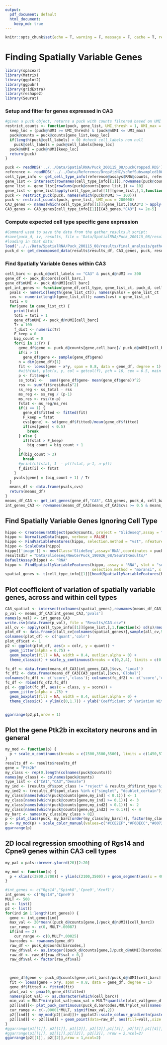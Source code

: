 ```yaml
---
output:  
  pdf_document: default
  html_document:
    keep_md: true
---
```


```r
knitr::opts_chunk$set(echo = T, warning = F, message = F, cache = T, results = 'hide')
```

# Finding Spatially Variable Genes

```r
library(spacexr)
library(Matrix)
library(ggplot2)
library(ggpubr)
library(gridExtra)
library(reshape2)
library(Seurat)
```

### Setup and filter for genes expressed in CA3

```r
#given a puck object, returns a puck with counts filtered based on UMI threshold and gene list
restrict_counts <- function(puck, gene_list, UMI_thresh = 1, UMI_max = 20000) {
  keep_loc = (puck@nUMI >= UMI_thresh) & (puck@nUMI <= UMI_max)
  puck@counts = puck@counts[gene_list,keep_loc]
  if(length(puck@cell_labels) > 0) #check cell_labels non null
    puck@cell_labels = puck@cell_labels[keep_loc]
  puck@nUMI = puck@nUMI[keep_loc]
  return(puck)
}

puck <- readRDS('../../Data/SpatialRNA/Puck_200115_08/puckCropped.RDS')
reference <- readRDS('../../Data/Reference/DropVizHC/scRefSubsampled1000.RDS')
cell_type_info <- get_cell_type_info(reference@assays$RNA@counts, reference@meta.data$liger_ident_coarse, reference@meta.data$nUMI)
gene_list <- intersect(rownames(cell_type_info[[1]]),rownames(puck@counts))
gene_list <- gene_list[rowSums(puck@counts[gene_list,]) >= 10]
gene_list <- gene_list[apply(cell_type_info[[1]][gene_list,],1,function(x) max(x)) >= 2e-5]
puck <- restrict_puck(puck, names(which(puck@nUMI >= 100)))
puck <- restrict_counts(puck, gene_list, UMI_max = 200000)
CA3_genes <- names(which(cell_type_info[[1]][gene_list,]$CA3*2 > apply(cell_type_info[[1]][gene_list,!(cell_type_info[[2]] %in% c('CA1','CA3','Denate','Neuron.Slc17a6', "Entorihinal", "Neurogenesis"))],1,max)))
CA3_genes <- CA3_genes[cell_type_info[[1]][CA3_genes,"CA3"] >= 2e-5]
```

### Compute expected cell type specific gene expression

```r
#Command used to save the data from the gather_results.R script:
#save(puck_d, iv, results, file = 'Data/SpatialRNA/Puck_200115_08/results/final_analysis/gathered_results.RData')
#loading in that data:
load('../../Data/SpatialRNA/Puck_200115_08/results/final_analysis/gathered_results.RData')
puck_d <- get_decomposed_data(results$results_df, CA3_genes, puck, results$weights_doublet, cell_type_info)
```

### Find Spatially Variable Genes within CA3

```r
cell_barc <- puck_d@cell_labels == "CA3" & puck_d@nUMI >= 300
gene_df <- puck_d@coords[cell_barc,]
gene_df$nUMI <- puck_d@nUMI[cell_barc]
get_int_genes <- function(gene_df,cell_type, gene_list_ct, puck_d, cell_barc) {
  pvals <- numeric(length(gene_list_ct)); names(pvals) = gene_list_ct
  cvs <- numeric(length(gene_list_ct)); names(cvs) = gene_list_ct
  toti = 0
  for(gene in gene_list_ct) {
    print(toti)
    toti = toti + 1
    gene_df$nUMI <- puck_d@nUMI[cell_barc]
    Tr = 100
    f_dist <- numeric(Tr)
    F_keep = 0
    big_count = 0
    for(i in 1:Tr) {
      gene_df$gene <- puck_d@counts[gene,cell_barc]/ puck_d@nUMI[cell_barc]
      if(i > 1)
        gene_df$gene <- sample(gene_df$gene)
      n = dim(gene_df)[1]
      fit <- loess(gene ~ x*y, span = 0.8, data = gene_df, degree = 1)
      #with(dat, plot(x, y, col = getcol(f), pch = 16, cex = 0.5, main = i))
      p <- fit$enp+1
      ss_total <-   sum((gene_df$gene- mean(gene_df$gene))^2)
      rss <- sum(fit$residuals^2)
      ss_reg <- ss_total - rss
      ms_reg <- ss_reg / (p-1)
      ms_res <- rss/(n-p)
      fstat <- ms_reg/ms_res
      if(i == 1) {
        gene_df$fitted <- fitted(fit)
        F_keep = fstat
        cvs[gene] <- sd(gene_df$fitted)/mean(gene_df$fitted)
        if(cvs[gene] < 0.5)
          break
      } else {
        if(fstat > F_keep)
          big_count = big_count + 1
      }
      if(big_count > 3)
        break
      #print(c(fstat, 1  - pf(fstat, p-1, n-p)))
      f_dist[i] <- fstat
    }
    pvals[gene] = (big_count + 1) / Tr
  }
  means_df <- data.frame(pvals,cvs)
  return(means_df)
}
means_df_CA3 <- get_int_genes(gene_df,"CA3", CA3_genes, puck_d, cell_barc)
int_genes_CA3 <- rownames(means_df_CA3[means_df_CA3$cvs >= 0.5 & means_df_CA3$pvals < 0.02,])
```

## Find Spatially Variable Genes Ignoring Cell Type

```r
hippo <- CreateSeuratObject(puck@counts, project = "Slideseq",assay = "RNA",min.cells = 0,min.features = 0,names.field = 1,names.delim = "_",meta.data = NULL)
hippo <- NormalizeData(hippo, verbose = FALSE)
hippo <- FindVariableFeatures(hippo, selection.method = "vst", nfeatures = 2000, verbose = FALSE)
hippo <- ScaleData(hippo)
hippo[['image']] <- new(Class='SlideSeq',assay='RNA',coordinates = puck@coords[colnames(puck@counts),])
resultsdir = "Data/Slideseq/NewCerPuck_190926_08/SeuratResults/"
DefaultAssay(hippo) <- "RNA"
hippo <- FindSpatiallyVariableFeatures(hippo, assay = "RNA", slot = "scale.data", features = VariableFeatures(hippo)[1:1000],
                                       selection.method = "moransi", x.cuts = 100, y.cuts = 100)
spatial_genes <- t(cell_type_info[[1]][head(SpatiallyVariableFeatures(hippo, selection.method = "moransi"),20),])
```

## Plot coefficient of variation of spatially variable genes, across and within cell types

```r
CA3_spatial <- intersect(colnames(spatial_genes),rownames(means_df_CA3))
p_val <- means_df_CA3[int_genes_CA3,'pvals']
names(p_val) <- int_genes_CA3
write.csv(data.frame(p_val), file = "Results/CA3.csv")
all_cv <- apply(cell_type_info[[1]][gene_list,],1,function(x) sd(x)/mean(x))
plot_df <- data.frame(c(all_cv[colnames(spatial_genes)],sample(all_cv,50)), c(rep('glob',length(colnames(spatial_genes))),rep('null',50))) 
colnames(plot_df) <- c('quant','colr')
plot_df$cat <- 1
p2 <- ggplot(plot_df, aes(x = colr, y = quant)) +
  geom_jitter(alpha = 0.75) +
  geom_boxplot(fill = NA, width = 0.4, outlier.alpha = 0) +
  theme_classic() + scale_y_continuous(breaks = c(0,2,4), limits = c(0,4.2)) +xlab('Globally Variable Genes') + ylab('Coefficient of Variation Across Cell Types') +  scale_x_discrete(labels = c('Genes Detected Ignoring Cell Type','Randomly Selected Genes')) +  theme(axis.title.x=element_blank(),axis.text=element_text(size=8)) 

fc_df <- data.frame(means_df_CA3[int_genes_CA3,]$cvs, 'Local')
fc_df2 <- data.frame(means_df_CA3[CA3_spatial,]$cvs,'Global')
colnames(fc_df) <- c('score','class'); colnames(fc_df2) <- c('score','class')
fc_df <- rbind(fc_df2,fc_df)
p1 <- ggplot(fc_df, aes(x = class, y = score)) +
  geom_jitter(alpha = .75) +
  geom_boxplot(fill = NA, width = 0.4, outlier.alpha = 0) +
  theme_classic() + ylim(c(0,1.7)) + ylab('Coefficient of Variation Within CA3')  + scale_x_discrete(labels = c('Genes Detected Ignoring Cell Type','Genes Detected within Cell Type')) +  theme(axis.title.x=element_blank(),axis.text=element_text(size=7))


ggarrange(p2,p1,nrow = 1)
```

## Plot the gene Ptk2b in excitatory neurons and in general

```r
my_mod <- function(p) {
  p + scale_x_continuous(breaks = c(1500,3500,5500), limits = c(1450,5700)) + scale_y_continuous(breaks =c(2000,3250,4500), limits = c(1800,4700)) + geom_segment(aes(x = 1700, y = 2100, xend = 2084.6, yend = 2100), color = "black")+ theme(axis.title.x=element_blank(),axis.text.x=element_blank(),axis.ticks.x=element_blank(), axis.title.y=element_blank(),axis.text.y=element_blank(),axis.ticks.y=element_blank())+ theme(legend.position="top")
}
results_df <- results$results_df
gene = "Ptk2b"
my_class <- rep(0,length(colnames(puck@counts)))
names(my_class) <- colnames(puck@counts)
type_list <- c("CA1","CA3","Denate")
my_ind <- (results_df$spot_class != "reject" & results_df$first_type %in% type_list) | (results_df$spot_class == "doublet_certain" & results_df$second_type %in% type_list) 
my_ind2 <- (results_df$spot_class %in% c("singlet", "doublet_certain")) & !my_ind
my_class[names(which(puck@counts[gene,my_ind] < 0.1))] <- 1
my_class[names(which(puck@counts[gene,my_ind] >= 0.1))] <- 3
my_class[names(which(puck@counts[gene,my_ind2] < 0.1))] <- 2
my_class[names(which(puck@counts[gene,my_ind2] >= 0.1))] <- 4
my_barc <- names(my_class[my_class > 0])
p <- plot_class(puck, my_barc[order(my_class[my_barc])], factor(my_class)) 
p <- my_mod(p) + scale_color_manual(values=c("#CCE2EF","#F6DECC","#0072B2","#D55E00"))
ggarrange(p)
```

## 2D local regression smoothing of Rgs14 and Cpne9 genes within CA3 cell types

```r
my_pal = pals::brewer.ylorrd(20)[2:20]

my_mod <- function(p) {
  p + xlim(c(3800,5700)) + ylim(c(2100,3500)) + geom_segment(aes(x = 4000, y = 2400, xend = 4154, yend = 2400), color = "black")+ theme(axis.title.x=element_blank(),axis.text.x=element_blank(),axis.ticks.x=element_blank(), axis.title.y=element_blank(),axis.text.y=element_blank(),axis.ticks.y=element_blank())+ theme(legend.position="top")
}

#int_genes <- c("Rgs14","Spink8",'Cpne9','Kcnf1')
int_genes <- c("Rgs14",'Cpne9')
MULT <- 500
p1 <- list()
p2 <- list()
for(ind in 1:length(int_genes)) {
  gene <- int_genes[ind]
  max_val <- 20*mean((puck_d@counts[gene,]/puck_d@nUMI)[cell_barc])
  cur_range <- c(0, MULT*.00087)
  if(ind == 2)
    cur_range <- c(0,MULT*.00025)
  barcodes <- rownames(gene_df)
  raw_df <- puck_d@coords[barcodes,]
  raw_df$val <- as.integer((puck_d@counts[gene,]/puck_d@nUMI)[barcodes] > 0.0002)
  raw_df <- raw_df[raw_df$val > 0,]
  raw_df$val <- factor(raw_df$val)

  
  
  gene_df$gene <- puck_d@counts[gene,cell_barc]/puck_d@nUMI[cell_barc]
  fit <- loess(gene ~ x*y, span = 0.8, data = gene_df, degree = 1)
  gene_df$fitted <- fitted(fit)
  plot_val <- pmax(0,gene_df$fitted)
  names(plot_val) <- as.character(which(cell_barc))
  min_val = MULT*min(plot_val);max_val = MULT*quantile(plot_val[gene_df$x  >= 3800 & gene_df$x < 5700 & gene_df$y > 2100 & gene_df$y < 3500],0.95)
  p2[[ind]]<- plot_puck_continuous(puck_d,barcodes,MULT*plot_val[names(puck_d@cell_labels)], ylimit = c(min_val,max_val), size = 1.25, alpha = 0.2)
  cur_range <- c(-.00001*MULT, signif(max_val,2))
  p2[[ind]] <- my_mod(p2[[ind]])+ ggplot2::scale_colour_gradientn(paste(gene, "Smoothed"), colors = pals::brewer.orrd(20)[2:20],limits = cur_range, breaks = c(0,signif(max_val,2)), labels = c(0,signif(max_val,2)))
  p2[[ind]] <- p2[[ind]] + geom_point(data=raw_df, aes(fill=val),,size = 0.1) + scale_fill_manual("Raw",values = c("#000000"),labels = c("")) + guides(fill = guide_legend(override.aes = list(size=2)))
}
#ggarrange(p1[[1]], p2[[1]], p1[[2]], p2[[2]],p1[[3]], p2[[3]],p1[[4]], p2[[4]], nrow = 4,ncol=2)
#ggarrange(p1[[1]], p2[[1]],p1[[2]], p2[[2]], nrow = 2,ncol=2)
ggarrange(p2[[1]], p2[[2]],nrow = 1,ncol=2)
```
